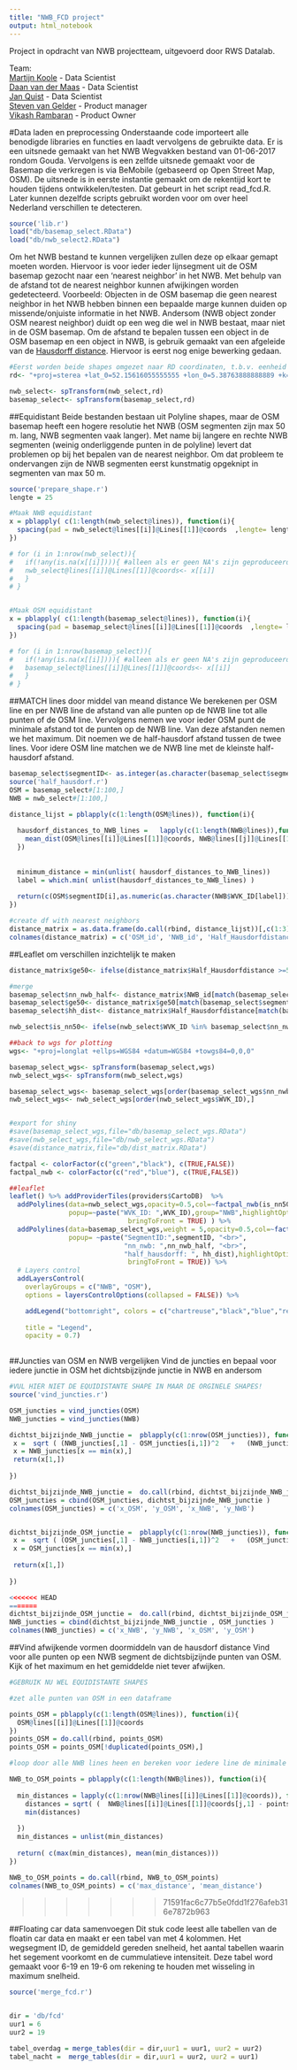 ```yaml
---
title: "NWB_FCD project"
output: html_notebook
---
```


Project in opdracht van NWB projectteam, uitgevoerd door RWS Datalab.

Team:  
[Martijn Koole](martijn.koole@rws.nl) - Data Scientist  
[Daan van der Maas](daan.vander.maas@rws.nl) - Data Scientist  
[Jan Quist](jan.quist@rws.nl) - Data Scientist  
[Steven van Gelder](steven.van.gelder@rws.nl) - Product manager  
[Vikash Rambaran](vikash.rambaran@rws.nl) - Product Owner  


#Data laden en preprocessing
Onderstaande code importeert alle benodigde libraries en functies en laadt vervolgens de gebruikte data. Er is een uitsnede gemaakt van het NWB Wegvakken bestand van 01-06-2017 rondom Gouda. Vervolgens is een zelfde uitsnede gemaakt voor de Basemap die verkregen is via BeMobile (gebaseerd op Open Street Map, OSM). De uitsnede is in eerste instantie gemaakt om de rekentijd kort te houden tijdens ontwikkelen/testen. Dat gebeurt in het script read_fcd.R. Later kunnen dezelfde scripts gebruikt worden voor om over heel Nederland verschillen te detecteren.

```r
source('lib.r')
load("db/basemap_select.RData")
load("db/nwb_select2.RData")
```

Om het NWB bestand te kunnen vergelijken zullen deze op elkaar gemapt moeten worden. Hiervoor is voor ieder ieder lijnsegment uit de OSM basemap gezocht naar een 'nearest neighbor' in het NWB. Met behulp van de afstand tot de nearest neighbor kunnen afwijkingen worden gedetecteerd. Voorbeeld: Objecten in de OSM basemap die geen nearest neighbor in het NWB hebben binnen een bepaalde marge kunnen duiden op missende/onjuiste informatie in het NWB. Andersom (NWB object zonder OSM nearest neighbor) duidt op een weg die wel in NWB bestaat, maar niet in de OSM basemap. Om de afstand te bepalen tussen een object in de OSM basemap en een object in NWB, is gebruik gemaakt van een afgeleide van de [Hausdorff distance](https://en.wikipedia.org/wiki/Hausdorff_distance). Hiervoor is eerst nog enige bewerking gedaan.


```r
#Eerst worden beide shapes omgezet naar RD coordinaten, t.b.v. eenheid meter
rd<- "+proj=sterea +lat_0=52.15616055555555 +lon_0=5.38763888888889 +k=0.999908 +x_0=155000 +y_0=463000 +ellps=bessel +units=m +towgs84=565.2369,50.0087,465.658,-0.406857330322398,0.350732676542563,-1.8703473836068,4.0812 +no_defs"

nwb_select<- spTransform(nwb_select,rd)
basemap_select<- spTransform(basemap_select,rd)

```

##Equidistant
Beide bestanden bestaan uit Polyline shapes, maar de OSM basemap heeft een hogere resolutie het NWB (OSM segmenten zijn max 50 m. lang, NWB segmenten vaak langer). Met name bij langere en rechte NWB segmenten (weinig onderliggende punten in de polyline) levert dat problemen op bij het bepalen van de nearest neighbor. Om dat probleem te ondervangen zijn de NWB segmenten eerst kunstmatig opgeknipt in segmenten van max 50 m.

```r
source('prepare_shape.r')
lengte = 25

#Maak NWB equidistant
x = pblapply( c(1:length(nwb_select@lines)), function(i){
  spacing(pad = nwb_select@lines[[i]]@Lines[[1]]@coords  ,lengte= lengte)
})

# for (i in 1:nrow(nwb_select)){
#   if(!any(is.na(x[[i]]))){ #alleen als er geen NA's zijn geproduceerd
#   nwb_select@lines[[i]]@Lines[[1]]@coords<- x[[i]]
#   }
# }


#Maak OSM equidistant
x = pblapply( c(1:length(basemap_select@lines)), function(i){
  spacing(pad = basemap_select@lines[[i]]@Lines[[1]]@coords  ,lengte= lengte)
})

# for (i in 1:nrow(basemap_select)){
#   if(!any(is.na(x[[i]]))){ #alleen als er geen NA's zijn geproduceerd  @daan, code is aangepast zodat dit als het goed is niet meer gebeurt
#   basemap_select@lines[[i]]@Lines[[1]]@coords<- x[[i]]
#   }
# }


```

##MATCH lines door middel van meand distance
We berekenen per OSM line en per NWB line de afstand van alle punten op de NWB line tot alle punten of de OSM line. Vervolgens nemen we voor ieder OSM punt de minimale afstand tot de punten op de NWB line. Van deze afstanden nemen we het maximum. Dit noemen we de half-hausdorf afstand tussen de twee lines. Voor idere OSM line matchen we de NWB line met de kleinste half-hausdorf afstand.

 

```r

basemap_select$segmentID<- as.integer(as.character(basemap_select$segmentID))
source('half_hausdorf.r')
OSM = basemap_select#[1:100,]
NWB = nwb_select#[1:100,]

distance_lijst = pblapply(c(1:length(OSM@lines)), function(i){
  
  hausdorf_distances_to_NWB_lines =   lapply(c(1:length(NWB@lines)),function(j){
    mean_dist(OSM@lines[[i]]@Lines[[1]]@coords, NWB@lines[[j]]@Lines[[1]]@coords  )
  })
  
  
  minimum_distance = min(unlist( hausdorf_distances_to_NWB_lines))
  label = which.min( unlist(hausdorf_distances_to_NWB_lines) )
  
  return(c(OSM$segmentID[i],as.numeric(as.character(NWB$WVK_ID[label])), minimum_distance))
})

#create df with nearest neighbors
distance_matrix = as.data.frame(do.call(rbind, distance_lijst))[,c(1:3)]
colnames(distance_matrix) = c('OSM_id', 'NWB_id', 'Half_Hausdorfdistance')

```

##Leaflet om verschillen inzichtelijk te maken
```r


distance_matrix$ge50<- ifelse(distance_matrix$Half_Hausdorfdistance >=50, TRUE,FALSE) #hh distance greater than or equal to 50 m

#merge
basemap_select$nn_nwb_half<- distance_matrix$NWB_id[match(basemap_select$segmentID,distance_matrix$OSM_id)]
basemap_select$ge50<- distance_matrix$ge50[match(basemap_select$segmentID,distance_matrix$OSM_id)]
basemap_select$hh_dist<- distance_matrix$Half_Hausdorfdistance[match(basemap_select$segmentID,distance_matrix$OSM_id)]

nwb_select$is_nn50<- ifelse(nwb_select$WVK_ID %in% basemap_select$nn_nwb_half[basemap_select$hh_dist<50],TRUE,FALSE )

##back to wgs for plotting
wgs<- "+proj=longlat +ellps=WGS84 +datum=WGS84 +towgs84=0,0,0"

basemap_select_wgs<- spTransform(basemap_select,wgs)
nwb_select_wgs<- spTransform(nwb_select,wgs)

basemap_select_wgs<- basemap_select_wgs[order(basemap_select_wgs$nn_nwb_half),]
nwb_select_wgs<- nwb_select_wgs[order(nwb_select_wgs$WVK_ID),]


#export for shiny
#save(basemap_select_wgs,file="db/basemap_select_wgs.RData")
#save(nwb_select_wgs,file="db/nwb_select_wgs.RData")
#save(distance_matrix,file="db/dist_matrix.RData")

factpal <- colorFactor(c("green","black"), c(TRUE,FALSE))
factpal_nwb <- colorFactor(c("red","blue"), c(TRUE,FALSE))

##leaflet
leaflet() %>% addProviderTiles(providers$CartoDB)  %>% 
  addPolylines(data=nwb_select_wgs,opacity=0.5,col=~factpal_nwb(is_nn50),
               popup=~paste("WVK_ID: ",WVK_ID),group="NWB",highlightOptions=highlightOptions(fillOpacity = 1,
                              bringToFront = TRUE) ) %>% 
  addPolylines(data=basemap_select_wgs,weight = 5,opacity=0.5,col=~factpal(ge50),group="OSM",
               popup= ~paste("SegmentID:",segmentID, "<br>",
                             "nn_nwb: ",nn_nwb_half, "<br>",
                             "half_hausdorff: ", hh_dist),highlightOptions=highlightOptions(fillOpacity = 1,
                              bringToFront = TRUE)) %>%
  # Layers control
  addLayersControl(
    overlayGroups = c("NWB", "OSM"),
    options = layersControlOptions(collapsed = FALSE)) %>%

    addLegend("bottomright", colors = c("chartreuse","black","blue","red"), labels = c("Wel in OSM, ook in NWB","Wel in OSM, niet NWB",
                                                                                  "Wel in NWB, ook in OSM","Wel in NWB, niet in OSM"),
    title = "Legend",
    opacity = 0.7)
  

```



##Juncties van OSM en NWB vergelijken
Vind de juncties en bepaal voor iedere junctie in OSM het dichtsbijzijnde junctie in NWB en andersom


```r

#VUL HIER NIET DE EQUIDISTANTE SHAPE IN MAAR DE ORGINELE SHAPES!
source('vind_juncties.r')

OSM_juncties = vind_juncties(OSM)
NWB_juncties = vind_juncties(NWB)

dichtst_bijzijnde_NWB_junctie =  pblapply(c(1:nrow(OSM_juncties)), function(i){
 x =  sqrt ( (NWB_juncties[,1] - OSM_juncties[i,1])^2   +   (NWB_juncties[,2] - OSM_juncties[i,2])^2 )
 x = NWB_juncties[x == min(x),] 
 return(x[1,])
 
})

dichtst_bijzijnde_NWB_junctie =  do.call(rbind, dichtst_bijzijnde_NWB_junctie)
OSM_juncties = cbind(OSM_juncties, dichtst_bijzijnde_NWB_junctie )
colnames(OSM_juncties) = c('x_OSM', 'y_OSM', 'x_NWB', 'y_NWB')


dichtst_bijzijnde_OSM_junctie =  pblapply(c(1:nrow(NWB_juncties)), function(i){
 x =  sqrt ( (OSM_juncties[,1] - NWB_juncties[i,1])^2   +   (OSM_juncties[,2] - NWB_juncties[i,2])^2 )
 x = OSM_juncties[x == min(x),] 
 
 return(x[1,])
 
})

<<<<<<< HEAD
=======
dichtst_bijzijnde_OSM_junctie =  do.call(rbind, dichtst_bijzijnde_OSM_junctie)
NWB_juncties = cbind(dichtst_bijzijnde_NWB_junctie , OSM_juncties )
colnames(NWB_juncties) = c('x_NWB', 'y_NWB', 'x_OSM', 'y_OSM')


```

##Vind afwijkende vormen doormiddeln van de hausdorf distance
Vind voor alle punten op een NWB segment de dichtsbijzijnde punten van OSM. Kijk of het maximum en het gemiddelde niet tever afwijken.




 

```r
#GEBRUIK NU WEL EQUIDISTANTE SHAPES

#zet alle punten van OSM in een dataframe

points_OSM = pblapply(c(1:length(OSM@lines)), function(i){
  OSM@lines[[i]]@Lines[[1]]@coords
})
points_OSM = do.call(rbind, points_OSM)
points_OSM = points_OSM[!duplicated(points_OSM),]

#loop door alle NWB lines heen en bereken voor iedere line de minimale afstand tot een punt in OSM

NWB_to_OSM_points = pblapply(c(1:length(NWB@lines)), function(i){
  
  min_distances = lapply(c(1:nrow(NWB@lines[[i]]@Lines[[1]]@coords)), function(j){
    distances = sqrt( (  NWB@lines[[i]]@Lines[[1]]@coords[j,1] - points_OSM[,1]  )^2  +  (  NWB@lines[[i]]@Lines[[1]]@coords[j,2] - points_OSM[,2]  )^2 )
    min(distances)
    
  })
  min_distances = unlist(min_distances)
  
  return( c(max(min_distances), mean(min_distances)))
})

NWB_to_OSM_points = do.call(rbind, NWB_to_OSM_points)
colnames(NWB_to_OSM_points) = c('max_distance', 'mean_distance')
```
>>>>>>> 71591fac6c77b5e0fdd1f276afeb316e7872b963


##Floating car data samenvoegen
Dit stuk code leest alle tabellen van de floatin car data en maakt er een tabel van met 4 kolommen. Het wegsegment ID, de gemiddeld gereden snelheid, het aantal tabellen waarin het segement voorkomt en de cummulatieve intensiteit. Deze tabel word gemaakt voor 6-19 en 19-6 om rekening te houden met wisseling in maximum snelheid.

```r
source('merge_fcd.r')


dir = 'db/fcd'
uur1 = 6
uur2 = 19

tabel_overdag = merge_tables(dir = dir,uur1 = uur1, uur2 = uur2)
tabel_nacht =  merge_tables(dir = dir,uur1 = uur2, uur2 = uur1)

```

